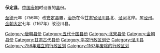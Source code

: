 '''保定县'''，[[中国|中国]][[唐朝|唐朝]]时设置的[[县|县]]份。

[[至德_(唐朝)|至德]]元年（756年）改[[安定县_(西汉)|安定县]]置，[[治所|治所]]在今[[甘肃省|甘肃省]][[泾川县|泾川县]]北、[[泾河|泾河]]北岸。属[[泾州|泾州]]。[[金朝|金朝]][[大定_(金朝)|大定]]七年（1167年）改泾川县。

{{甘肃行政区划小作品}}
{{DEFAULTSORT:B}}
[[Category:唐朝县份|Category:唐朝县份]]
[[Category:五代十国县份|Category:五代十国县份]]
[[Category:北宋县份|Category:北宋县份]]
[[Category:金朝县份|Category:金朝县份]]
[[Category:甘肃古代县份|Category:甘肃古代县份]]
[[Category:平凉行政区划史|Category:平凉行政区划史]]
[[Category:泾川县|Category:泾川县]]
[[Category:756年建立的行政区划|Category:756年建立的行政区划]]
[[Category:1167年废除的行政区划|Category:1167年废除的行政区划]]